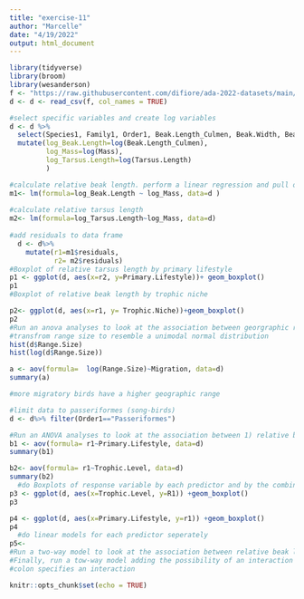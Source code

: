 ```yaml
---
title: "exercise-11"
author: "Marcelle"
date: "4/19/2022"
output: html_document
---
```


```r
library(tidyverse)
library(broom)
library(wesanderson)
f <- "https://raw.githubusercontent.com/difiore/ada-2022-datasets/main/AVONETdataset1.csv"
d <- d <- read_csv(f, col_names = TRUE)

#select specific variables and create log variables 
d <- d %>%
  select(Species1, Family1, Order1, Beak.Length_Culmen, Beak.Width, Beak.Depth, Tarsus.Length, Wing.Length, Tail.Length, Mass, Habitat, Migration, Trophic.Level, Trophic.Niche, Primary.Lifestyle, Min.Latitude, Max.Latitude, Centroid.Latitude, Range.Size)%>%
  mutate(log_Beak.Length=log(Beak.Length_Culmen), 
         log_Mass=log(Mass),
         log_Tarsus.Length=log(Tarsus.Length)
         )

#calculate relative beak length. perform a linear regression and pull out residuals and pump back into dataset
m1<- lm(formula=log_Beak.Length ~ log_Mass, data=d )
 
#calculate relative tarsus length
m2<- lm(formula=log_Tarsus.Length~log_Mass, data=d)
  
#add residuals to data frame
  d <- d%>%
    mutate(r1=m1$residuals,
           r2= m2$residuals)
#Boxplot of relative tarsus length by primary lifestyle
p1 <- ggplot(d, aes(x=r2, y=Primary.Lifestyle))+ geom_boxplot()
p1
#Boxplot of relative beak length by trophic niche

p2<- ggplot(d, aes(x=r1, y= Trophic.Niche))+geom_boxplot()
p2
#Run an anova analyses to look at the association between georgraphic range size and migratory status
#transfrom range size to resemble a unimodal normal distribution
hist(d$Range.Size)
hist(log(d$Range.Size))

a <- aov(formula=  log(Range.Size)~Migration, data=d)
summary(a)

#more migratory birds have a higher geographic range

#limit data to passeriformes (song-birds)
d <- d%>% filter(Order1=="Passeriformes")

#Run an ANOVA analyses to look at the association between 1) relative beak length and primary lifestyle and between 2) relative beak length and trophic level
b1 <- aov(formula= r1~Primary.Lifestyle, data=d)
summary(b1)

b2<- aov(formula= r1~Trophic.Level, data=d)
summary(b2)
  #do Boxplots of response variable by each predictor and by the combination of predictors
p3 <- ggplot(d, aes(x=Trophic.Level, y=R1)) +geom_boxplot()
p3

p4 <- ggplot(d, aes(x=Primary.Lifestyle, y=r1)) +geom_boxplot()
p4
  #do linear models for each predictor seperately
p5<- 
#Run a two-way model to look at the association between relative beak lenth and both primary lifestyle and trophic level
#Finally, run a tow-way model adding the possibility of an interaction effect; to so this we would modify our model formula using colon
#colon specifies an interaction

knitr::opts_chunk$set(echo = TRUE)
```


